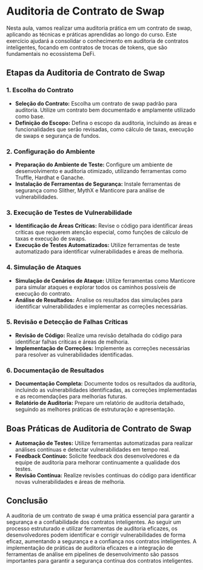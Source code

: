 # Auditoria de Contrato de Swap

Nesta aula, vamos realizar uma auditoria prática em um contrato de swap, aplicando as técnicas e práticas aprendidas ao longo do curso. Este exercício ajudará a consolidar o conhecimento em auditoria de contratos inteligentes, focando em contratos de trocas de tokens, que são fundamentais no ecossistema DeFi.

## Etapas da Auditoria de Contrato de Swap

### 1. Escolha do Contrato

- **Seleção do Contrato:** Escolha um contrato de swap padrão para auditoria. Utilize um contrato bem documentado e amplamente utilizado como base.
- **Definição do Escopo:** Defina o escopo da auditoria, incluindo as áreas e funcionalidades que serão revisadas, como cálculo de taxas, execução de swaps e segurança de fundos.

### 2. Configuração do Ambiente

- **Preparação do Ambiente de Teste:** Configure um ambiente de desenvolvimento e auditoria otimizado, utilizando ferramentas como Truffle, Hardhat e Ganache.
- **Instalação de Ferramentas de Segurança:** Instale ferramentas de segurança como Slither, MythX e Manticore para análise de vulnerabilidades.

### 3. Execução de Testes de Vulnerabilidade

- **Identificação de Áreas Críticas:** Revise o código para identificar áreas críticas que requerem atenção especial, como funções de cálculo de taxas e execução de swaps.
- **Execução de Testes Automatizados:** Utilize ferramentas de teste automatizado para identificar vulnerabilidades e áreas de melhoria.

### 4. Simulação de Ataques

- **Simulação de Cenários de Ataque:** Utilize ferramentas como Manticore para simular ataques e explorar todos os caminhos possíveis de execução do contrato.
- **Análise de Resultados:** Analise os resultados das simulações para identificar vulnerabilidades e implementar as correções necessárias.

### 5. Revisão e Detecção de Falhas Críticas

- **Revisão de Código:** Realize uma revisão detalhada do código para identificar falhas críticas e áreas de melhoria.
- **Implementação de Correções:** Implemente as correções necessárias para resolver as vulnerabilidades identificadas.

### 6. Documentação de Resultados

- **Documentação Completa:** Documente todos os resultados da auditoria, incluindo as vulnerabilidades identificadas, as correções implementadas e as recomendações para melhorias futuras.
- **Relatório de Auditoria:** Prepare um relatório de auditoria detalhado, seguindo as melhores práticas de estruturação e apresentação.

## Boas Práticas de Auditoria de Contrato de Swap

- **Automação de Testes:** Utilize ferramentas automatizadas para realizar análises contínuas e detectar vulnerabilidades em tempo real.
- **Feedback Contínuo:** Solicite feedback dos desenvolvedores e da equipe de auditoria para melhorar continuamente a qualidade dos testes.
- **Revisão Contínua:** Realize revisões contínuas do código para identificar novas vulnerabilidades e áreas de melhoria.

## Conclusão

A auditoria de um contrato de swap é uma prática essencial para garantir a segurança e a confiabilidade dos contratos inteligentes. Ao seguir um processo estruturado e utilizar ferramentas de auditoria eficazes, os desenvolvedores podem identificar e corrigir vulnerabilidades de forma eficaz, aumentando a segurança e a confiança nos contratos inteligentes. A implementação de práticas de auditoria eficazes e a integração de ferramentas de análise em pipelines de desenvolvimento são passos importantes para garantir a segurança contínua dos contratos inteligentes.
